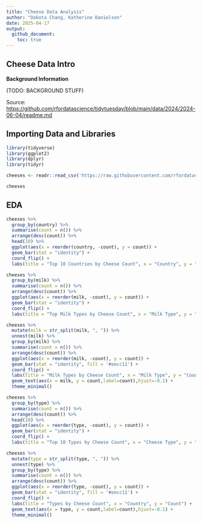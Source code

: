 ```yaml
---
title: "Cheese Data Analysis"
author: "Dakota Chang, Katherine Danielson"
date: 2025-04-17
output:
  github_document:
    toc: true
---
```


## Cheese Data Intro

**Background Information**

(TODO: BACKGROUND STUFF)

Source: <https://github.com/rfordatascience/tidytuesday/blob/main/data/2024/2024-06-04/readme.md>

## Importing Data and Libraries

```r
library(tidyverse)
library(ggplot2)
library(dplyr)
library(tidyr)
```
```r
cheeses <- readr::read_csv('https://raw.githubusercontent.com/rfordatascience/tidytuesday/main/data/2024/2024-06-04/cheeses.csv')

cheeses
```

## EDA
```r
cheeses %>%
  group_by(country) %>%
  summarise(count = n()) %>%
  arrange(desc(count)) %>%
  head(10) %>%
  ggplot(aes(x = reorder(country, -count), y = count)) +
  geom_bar(stat = "identity") +
  coord_flip() +
  labs(title = "Top 10 Countries by Cheese Count", x = "Country", y = "Count")
```

```r
cheeses %>%
  group_by(milk) %>%
  summarise(count = n()) %>%
  arrange(desc(count)) %>%
  ggplot(aes(x = reorder(milk, -count), y = count)) +
  geom_bar(stat = "identity") +
  coord_flip() +
  labs(title = "Top Milk Types by Cheese Count", x = "Milk Type", y = "Count")
```
```r
cheeses %>%
  mutate(milk = str_split(milk, ", ")) %>%
  unnest(milk) %>%
  group_by(milk) %>%
  summarise(count = n()) %>%
  arrange(desc(count)) %>%
  ggplot(aes(x = reorder(milk, -count), y = count)) +
  geom_bar(stat = "identity", fill = '#eecc11') +
  coord_flip() +
  labs(title = "Milk Types by Cheese Count", x = "Milk Type", y = "Count") +
  geom_text(aes(x = milk, y = count,label=count),hjust=-0.1) +
  theme_minimal()

```
```r
cheeses %>%
  group_by(type) %>%
  summarise(count = n()) %>%
  arrange(desc(count)) %>%
  head(10) %>%
  ggplot(aes(x = reorder(type, -count), y = count)) +
  geom_bar(stat = "identity") +
  coord_flip() +
  labs(title = "Top 10 Types by Cheese Count", x = "Cheese Type", y = "Count")
```

```r
cheeses %>%
  mutate(type = str_split(type, ", ")) %>%
  unnest(type) %>%
  group_by(type) %>%
  summarise(count = n()) %>%
  arrange(desc(count)) %>%
  ggplot(aes(x = reorder(type, -count), y = count)) +
  geom_bar(stat = "identity", fill = '#eecc11') +
  coord_flip() +
  labs(title = "Types by Cheese Count", x = "Country", y = "Count") +
  geom_text(aes(x = type, y = count,label=count),hjust=-0.1) +
  theme_minimal()
```